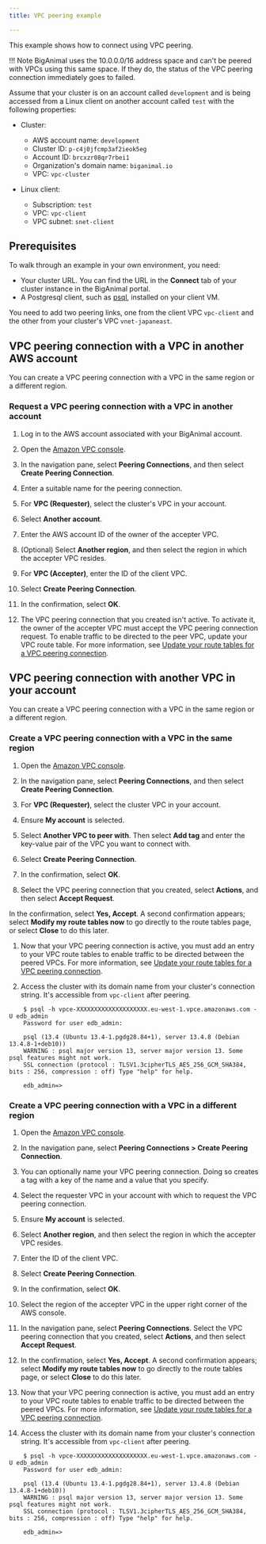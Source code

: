 ```yaml
---
title: VPC peering example

---
```


This example shows how to connect using VPC peering. 

!!! Note
    BigAnimal uses the 10.0.0.0/16 address space and can't be peered with VPCs using this same space. If they do, the status of the VPC peering connection immediately goes to failed. 

Assume that your cluster is on an account called `development` and is being accessed from a Linux client on another account called `test` with the following properties:

-   Cluster:
    -   AWS account name: `development`
    -   Cluster ID: `p-c4j0jfcmp3af2ieok5eg` 
    -   Account ID: `brcxzr08qr7rbei1` 
    -   Organization's domain name: `biganimal.io` 
    -   VPC: `vpc-cluster`


-   Linux client:
    -   Subscription: `test`
    -   VPC: `vpc-client`
    -   VPC subnet: `snet-client`
    

## Prerequisites

To walk through an example in your own environment, you need:

-   Your cluster URL. You can find the URL in the **Connect** tab of your cluster instance in the BigAnimal portal.
-   A Postgresql client, such as [psql](https://www.postgresql.org/download/), installed on your client VM.

You need to add two peering links, one from the client VPC `vpc-client` and the other from your cluster's VPC `vnet-japaneast`. 

## VPC peering connection with a VPC in another AWS account

You can create a VPC peering connection with a VPC in the same region or a different region.

### Request a VPC peering connection with a VPC in another account

1. Log in to the AWS account associated with your BigAnimal account.

1. Open the [Amazon VPC console](https://console.aws.amazon.com/vpc/).

1. In the navigation pane, select **Peering Connections**, and then select **Create Peering Connection**.

1. Enter a suitable name for the peering connection.

1. For **VPC (Requester)**, select the cluster's VPC in your account.

1. Select **Another account**.

1. Enter the AWS account ID of the owner of the accepter VPC.

1. (Optional) Select **Another region**, and then select the region in which the accepter VPC resides.
 
1. For **VPC (Accepter)**, enter the ID of the client VPC.

1. Select **Create Peering Connection**.

1. In the confirmation, select **OK**.

1. The VPC peering connection that you created isn't active. To activate it, the owner of the accepter VPC must accept the VPC peering connection request. To enable traffic to be directed to the peer VPC, update your VPC route table. For more information, see [Update your route tables for a VPC peering connection](https://docs.aws.amazon.com/vpc/latest/peering/vpc-peering-routing.html).

## VPC peering connection with another VPC in your account 

You can create a VPC peering connection with a VPC in the same region or a different region.

### Create a VPC peering connection with a VPC in the same region

1. Open the [Amazon VPC console](https://console.aws.amazon.com/vpc/).

1. In the navigation pane, select **Peering Connections**, and then select **Create Peering Connection**.

1. For **VPC (Requester)**, select the cluster VPC in your account.

1. Ensure **My account** is selected. 
 
1. Select **Another VPC to peer with**. Then select **Add tag** and enter the key-value pair of the VPC you want to connect with.

1. Select **Create Peering Connection**.

1. In the confirmation, select **OK**.

1. Select the VPC peering connection that you created, select **Actions**, and then select **Accept Request**.

 In the confirmation, select **Yes, Accept**. A second confirmation appears; select **Modify my route tables now** to go directly to the route tables page, or select **Close** to do this later.

1. Now that your VPC peering connection is active, you must add an entry to your VPC route tables to enable traffic to be directed between the peered VPCs. For more information, see [Update your route tables for a VPC peering connection](https://docs.aws.amazon.com/vpc/latest/peering/vpc-peering-routing.html).

1. Access the cluster with its domain name from your cluster's connection string. It's accessible from `vpc-client` after peering.

```    
    $ psql -h vpce-XXXXXXXXXXXXXXXXXXXX.eu-west-1.vpce.amazonaws.com -U edb_admin      
    Password for user edb_admin: 

    psql (13.4 (Ubuntu 13.4-1.pgdg28.84+1), server 13.4.8 (Debian 13.4.8-1+deb10)) 
    WARNING : psql major version 13, server major version 13. Some psql features might not work. 
    SSL connection (protocol : TLSV1.3cipherTLS_AES_256_GCM_SHA384, bits : 256, compression : off) Type "help" for help. 

    edb_admin=>
```

### Create a VPC peering connection with a VPC in a different region

1. Open the [Amazon VPC console](https://console.aws.amazon.com/vpc/).

1. In the navigation pane, select **Peering Connections > Create Peering Connection**.

1. You can optionally name your VPC peering connection. Doing so creates a tag with a key of the name and a value that you specify.

1. Select the requester VPC in your account with which to request the VPC peering connection.

1. Ensure **My account** is selected.

1. Select **Another region**, and then select the region in which the accepter VPC resides.

1. Enter the ID of the client VPC.

1. Select **Create Peering Connection**.

1. In the confirmation, select **OK**.

1. Select the region of the accepter VPC in the upper right corner of the AWS console.

1. In the navigation pane, select **Peering Connections**. Select the VPC peering connection that you created, select **Actions**, and then select **Accept Request**.

1. In the confirmation, select **Yes, Accept**. A second confirmation appears; select **Modify my route tables now** to go directly to the route tables page, or select **Close** to do this later.
 
1. Now that your VPC peering connection is active, you must add an entry to your VPC route tables to enable traffic to be directed between the peered VPCs. For more information, see [Update your route tables for a VPC peering connection](https://docs.aws.amazon.com/vpc/latest/peering/vpc-peering-routing.html).
 
1. Access the cluster with its domain name from your cluster's connection string. It's accessible from `vpc-client` after peering.

```    
    $ psql -h vpce-XXXXXXXXXXXXXXXXXXXX.eu-west-1.vpce.amazonaws.com -U edb_admin      
    Password for user edb_admin: 

    psql (13.4 (Ubuntu 13.4-1.pgdg28.84+1), server 13.4.8 (Debian 13.4.8-1+deb10)) 
    WARNING : psql major version 13, server major version 13. Some psql features might not work. 
    SSL connection (protocol : TLSV1.3cipherTLS_AES_256_GCM_SHA384, bits : 256, compression : off) Type "help" for help. 

    edb_admin=>
```
